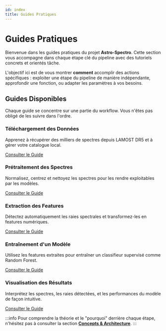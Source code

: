 ```yaml
---
id: index
title: Guides Pratiques
---
```


<!-- Complet for v0.1.0-alpha release -->


# <FontAwesomeIcon icon={faWandMagicSparkles} /> Guides Pratiques

Bienvenue dans les guides pratiques du projet **Astro-Spectro**. Cette section vous accompagne dans chaque étape clé du pipeline avec des tutoriels concrets et orientés tâche.

L'objectif ici est de vous montrer **comment** accomplir des actions spécifiques : exploiter une étape du pipeline de manière indépendante, approfondir une fonction, ou adapter les paramètres à vos besoins.


## Guides Disponibles

Chaque guide se concentre sur une partie du workflow. Vous n'êtes pas obligé de les suivre dans l'ordre.

<div className="container" style={{padding: '0'}}>
  <div className="row">
    <div className="col col--6 margin-bottom--lg">
      <div className="card">
        <div className="card__header"><h3><FontAwesomeIcon icon={faDownload} /> Téléchargement des Données</h3></div>
        <div className="card__body"><p>Apprenez à récupérer des milliers de spectres depuis LAMOST DR5 et à gérer votre catalogue local.</p></div>
        <div className="card__footer">
          <a href="./user-guides/downloading-data" className="button button--primary button--block">Consulter le Guide</a>
        </div>
      </div>
    </div>
    <div className="col col--6 margin-bottom--lg">
      <div className="card">
        <div className="card__header"><h3><FontAwesomeIcon icon={faMagic} /> Prétraitement des Spectres</h3></div>
        <div className="card__body"><p>Normalisez, centrez et nettoyez les spectres pour les rendre exploitables par les modèles.</p></div>
        <div className="card__footer">
          <a href="./user-guides/preprocessing" className="button button--primary button--block">Consulter le Guide</a>
        </div>
      </div>
    </div>
    <div className="col col--6 margin-bottom--lg">
      <div className="card">
        <div className="card__header"><h3><FontAwesomeIcon icon={faFileExport} /> Extraction des Features</h3></div>
        <div className="card__body"><p>Détectez automatiquement les raies spectrales et transformez-les en features numériques.</p></div>
        <div className="card__footer">
          <a href="./user-guides/feature-extraction" className="button button--primary button--block">Consulter le Guide</a>
        </div>
      </div>
    </div>
    <div className="col col--6 margin-bottom--lg">
      <div className="card">
        <div className="card__header"><h3><FontAwesomeIcon icon={faBrain} /> Entraînement d'un Modèle</h3></div>
        <div className="card__body"><p>Utilisez les features extraites pour entraîner un classifieur supervisé comme Random Forest.</p></div>
        <div className="card__footer">
          <a href="./user-guides/model-training" className="button button--primary button--block">Consulter le Guide</a>
        </div>
      </div>
    </div>
    <div className="col col--12 margin-bottom--lg">
      <div className="card">
        <div className="card__header"><h3><FontAwesomeIcon icon={faChartPie} /> Visualisation des Résultats</h3></div>
        <div className="card__body"><p>Interprétez les spectres, les raies détectées, et les performances du modèle de façon intuitive.</p></div>
        <div className="card__footer">
          <a href="./user-guides/visualization" className="button button--primary button--block">Consulter le Guide</a>
        </div>
      </div>
    </div>
  </div>
</div>

:::info
Pour comprendre la théorie et le "pourquoi" derrière chaque étape, n'hésitez pas à consulter la section [**Concepts & Architecture**](/docs/concepts).
:::